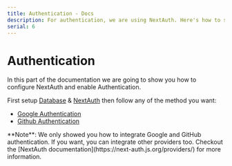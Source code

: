 ```yaml
---
title: Authentication - Docs
description: For authentication, we are using NextAuth. Here's how to setup NextAuth on Next.js also shows how to add other social login options.
serial: 6
---
```



# Authentication

In this part of the documentation we are going to show you how to configure NextAuth and enable Authentication.

First setup [Database](/docs/database) & [NextAuth](/docs/authentication/nextAuth-setup) then follow any of the method you want:

-   [Google Authentication](/docs/authentication/google-login)
-   [Github Authentication](/docs/authentication/github-login)

<Callout>
	**Note**: We only showed you how to integrate Google and GitHub authentication. If you want, you can
	integrate other providers too. Checkout the [NextAuth documentation](https://next-auth.js.org/providers/) for more
	information.
</Callout>
